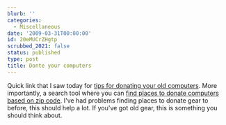 ```yaml
---
blurb: ''
categories:
  - Miscellaneous
date: '2009-03-31T00:00:00'
id: 20eMUCrZHgtp
scrubbed_2021: false
status: published
type: post
title: Donte your computers
---
```


Quick link that I saw today for
[tips for donating your old computers](http://www.techsoup.org/learningcenter/hardware/page5496.cfm?cg=searchterms&sg=instructions%20for%20donors).
More importantly, a search tool where you can
[find places to donate computers based on zip code](http://www.techsoup.org/resources/index.cfm?action=resource.view_summary&resourcelist_id=144&style=recycle&set=products).
I've had problems finding places to donate gear to before, this
should help a lot. If you've got old gear, this is something you
should think about.
